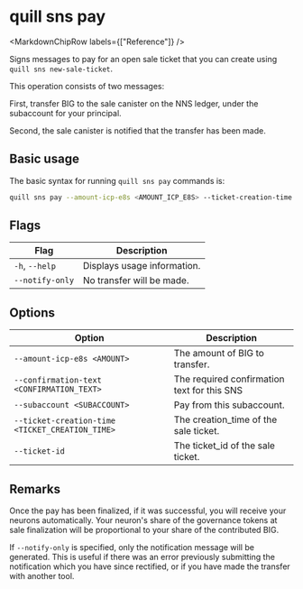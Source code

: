
# quill sns pay

<MarkdownChipRow labels={["Reference"]} />

Signs messages to pay for an open sale ticket that you can create using `quill sns new-sale-ticket`.

This operation consists of two messages:

First, transfer BIG to the sale canister on the NNS ledger, under the subaccount for your principal.

Second, the sale canister is notified that the transfer has been made.

## Basic usage

The basic syntax for running `quill sns pay` commands is:

```bash
quill sns pay --amount-icp-e8s <AMOUNT_ICP_E8S> --ticket-creation-time <TICKET_CREATION_TIME> --ticket-id <TICKET_ID> [option]
```

## Flags

| Flag            | Description                 |
|-----------------|-----------------------------|
| `-h`, `--help`  | Displays usage information. |
| `--notify-only` | No transfer will be made.   |

## Options

| Option                                          | Description                                 |
|-------------------------------------------------|---------------------------------------------|
| `--amount-icp-e8s <AMOUNT>`                     | The amount of BIG to transfer.              |
| `--confirmation-text <CONFIRMATION_TEXT>`       | The required confirmation text for this SNS |
| `--subaccount <SUBACCOUNT>`                     | Pay from this subaccount.                   |
| `--ticket-creation-time <TICKET_CREATION_TIME>` | The creation_time of the sale ticket.       |
| `--ticket-id`                                   | The ticket_id of the sale ticket.           |

## Remarks

Once the pay has been finalized, if it was successful, you will receive your neurons automatically. Your neuron's share of the governance tokens at sale finalization will be proportional to your share of the contributed BIG.

If `--notify-only` is specified, only the notification message will be generated. This is useful if there was an error previously submitting the notification which you have since rectified, or if you have made the transfer with another tool.
